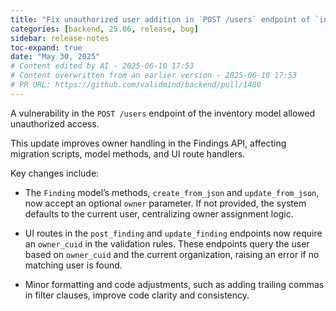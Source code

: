 ```yaml
---
title: "Fix unauthorized user addition in `POST /users` endpoint of `inventory` model (#1480)"
categories: [backend, 25.06, release, bug]
sidebar: release-notes
toc-expand: true
date: "May 30, 2025"
# Content edited by AI - 2025-06-10 17:53
# Content overwritten from an earlier version - 2025-06-10 17:53
# PR URL: https://github.com/validmind/backend/pull/1480
---
```


A vulnerability in the `POST /users` endpoint of the inventory model allowed unauthorized access.

This update improves owner handling in the Findings API, affecting migration scripts, model methods, and UI route handlers.

Key changes include:

- The `Finding` model's methods, `create_from_json` and `update_from_json`, now accept an optional `owner` parameter. If not provided, the system defaults to the current user, centralizing owner assignment logic.

- UI routes in the `post_finding` and `update_finding` endpoints now require an `owner_cuid` in the validation rules. These endpoints query the user based on `owner_cuid` and the current organization, raising an error if no matching user is found.

- Minor formatting and code adjustments, such as adding trailing commas in filter clauses, improve code clarity and consistency.

<!--- VALIDATION SUMMARY
Content Type: title
Validation Status: CHECK
Attempts: 7
Last Validation: 2025-06-10 17:36:55
Result: The edited content provides a more specific and actionable description of the issue. It identifies the exact endpoint (`POST /users`) and the model (`inventory`) where the problem of unauthorized user addition occurs. This clarity is beneficial for developers or team members who need to address the ...
Reedit Available: Yes
Reedit Message: The edited content provides a more specific and actionable description of the issue. It identifies the exact endpoint (`POST /users`) and the model (`inventory`) where the problem of unauthorized user...
--->
